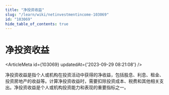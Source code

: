 ```yaml
---
title: "净投资收益"
slug: "/learn/wiki/netinvestmentincome-103069"
id: "103069"
hide_table_of_contents: true
---
```



# 净投资收益

<ArticleMeta id={103069} updatedAt={'2023-09-29 08:21:08'} />
<div className='border-solid border-b border-t-0 my-4 border-[var(--ifm-color-gray-300)]' />

净投资收益是指个人或机构在投资活动中获得的净收益，包括股息、利息、租金、投资房地产的收益等。计算净投资收益时，需要扣除投资成本、税费和其他相关支出。净投资收益是个人或机构投资能力和表现的重要指标之一。
